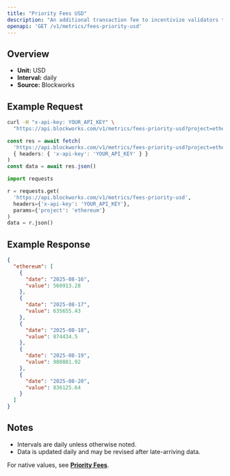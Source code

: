 ```yaml
---
title: "Priority Fees USD"
description: "An additional transaction fee to incentivize validators to prioritize and execute transactions."
openapi: 'GET /v1/metrics/fees-priority-usd'
---
```


## Overview

- **Unit:** USD
- **Interval:** daily
- **Source:** Blockworks

## Example Request

<CodeGroup>

```bash cURL
curl -H "x-api-key: YOUR_API_KEY" \
  "https://api.blockworks.com/v1/metrics/fees-priority-usd?project=ethereum"
```

```typescript TypeScript
const res = await fetch(
  'https://api.blockworks.com/v1/metrics/fees-priority-usd?project=ethereum',
  { headers: { 'x-api-key': 'YOUR_API_KEY' } }
)
const data = await res.json()
```

```python Python
import requests

r = requests.get(
  'https://api.blockworks.com/v1/metrics/fees-priority-usd',
  headers={'x-api-key': 'YOUR_API_KEY'},
  params={'project': 'ethereum'}
)
data = r.json()
```

</CodeGroup>

## Example Response

```json
{
  "ethereum": [
    {
      "date": "2025-08-16",
      "value": 560913.28
    },
    {
      "date": "2025-08-17",
      "value": 635655.43
    },
    {
      "date": "2025-08-18",
      "value": 874434.5
    },
    {
      "date": "2025-08-19",
      "value": 980881.92
    },
    {
      "date": "2025-08-20",
      "value": 836125.64
    }
  ]
}
```

## Notes
- Intervals are daily unless otherwise noted.
- Data is updated daily and may be revised after late-arriving data.


<Note>For native values, see **[Priority Fees](./fees-priority)**.</Note>